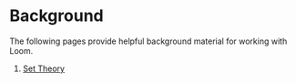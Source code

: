 # Background
The following pages provide helpful background material for working with Loom.

1. [Set Theory](/set-theory)